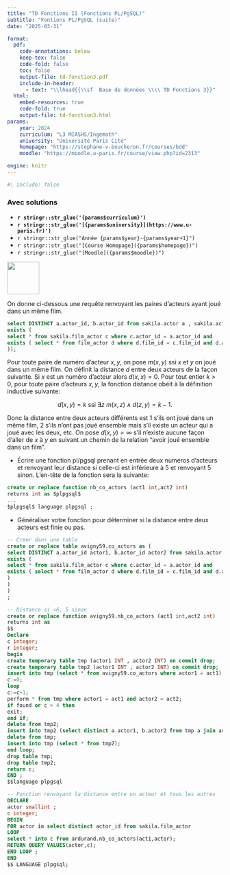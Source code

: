```yaml
---
title: "TD Fonctions II (Fonctions PL/PgSQL)"
subtitle: "Fontions PL/PgSQL (suite)"
date: "2025-03-31"

format:
  pdf:
    code-annotations: below
    keep-tex: false
    code-fold: false
    toc: false
    output-file: td-fonction3.pdf
    include-in-header:
      - text: "\\lhead{{\\sf  Base de données \\\\ TD Fonctions 3}}"
  html:
    embed-resources: true
    code-fold: true
    output-file: td-fonction3.html
params:
    year: 2024 
    curriculum: "L3 MIASHS/Ingémath"
    university: "Université Paris Cité"
    homepage: "https://stephane-v-boucheron.fr/courses/bdd"
    moodle: "https://moodle.u-paris.fr/course/view.php?id=2313"

engine: knitr 
---
```


```r
#| include: false
```

::: {.content-visible when-profile='solution'} 

::: {.callout-warning}

### Avec solutions

::: 

:::

::: {layout="[80,20]"}

::: {#first-column}


- **`r stringr::str_glue('{params$curriculum}')`**
- **`r stringr::str_glue('[{params$university}](https://www.u-paris.fr)')`**
- `r stringr::str_glue("Année {params$year}-{params$year+1}")`
- `r stringr::str_glue("[Course Homepage]({params$homepage})")`  
- `r stringr::str_glue("[Moodle]({params$moodle})")`

::: 

::: {#second-column}
![](../images/UniversiteParis_monogramme_couleur_RVB.png){align="right" style="size:50px;" width=75}
:::

:::


On donne ci-dessous une requête renvoyant les paires d'acteurs ayant joué dans un même film.

```.sql
select DISTINCT a.actor_id, b.actor_id from sakila.actor a , sakila.actor b where
exists (
select * from sakila.film_actor c where c.actor_id = a.actor_id and
exists ( select * from film_actor d where d.film_id = c.film_id and d.actor_id = b.actor_id
));
```

Pour toute paire de numéro d'acteur $x,y$, on pose $m(x,y)$ ssi $x$ et $y$ on joué dans un même film.
On définit la distance $d$ entre deux acteurs de la façon suivante. Si $x$ est un numéro d'acteur alors $d(x,x)=0$. Pour tout entier $k>0$, pour toute paire d'acteurs $x,y$, la fonction distance obéit à la définition inductive suivante:

$$d(x,y)=k \mbox{ ssi } \exists z \ m(x,z) \wedge d(z,y)=k-1. $$

Donc la distance entre deux acteurs différents est $1$ s'ils ont joué dans un même film, $2$ s'ils n'ont pas joué ensemble mais s'il  existe un acteur qui a joué avec les deux, etc. On pose $d(x,y)=\infty$ s'il n'existe aucune façon d'aller de $x$ à $y$ en suivant un chemin de la relation "avoir joué ensemble dans un film".


- Écrire une fonction pl/pgsql prenant en entrée deux numéros d'acteurs et renvoyant leur distance si celle-ci est inférieure  à $5$ et renvoyant $5$ sinon. L'en-tête de la fonction sera la suivante:

```.sql
create or replace function nb_co_actors (act1 int,act2 int)
returns int as $plpgsql$
...
$plpgsql$ language plpgsql ;
```

- Généraliser votre fonction pour déterminer si la distance entre deux acteurs est finie ou pas.

::: {.content-visible when-profile="solution"}

```.sql
-- Creer dans une table
create or replace table avigny59.co_actors as (
select DISTINCT a.actor_id actor1, b.actor_id actor2 from sakila.actor a , sakila.actor b where
exists (
select * from sakila.film_actor c where c.actor_id = a.actor_id and
exists ( select * from film_actor d where d.film_id = c.film_id and d.actor_id = b.actor_id
)
)
)
;

-- Distance si <6, 5 sinon
create or replace function avigny59.nb_co_actors (act1 int,act2 int)
returns int as
$$
Declare
c integer;
r integer;
begin
create temporary table tmp (actor1 INT , actor2 INT) on commit drop;
create temporary table tmp2 (actor1 INT , actor2 INT) on commit drop;
insert into tmp (select * from avigny59.co_actors where actor1 = act1);
c:=0;
loop
c:=c+1;
perform * from tmp where actor1 = act1 and actor2 = act2;
if found or c > 4 then
exit;
end if;
delete from tmp2;
insert into tmp2 (select distinct a.actor1, b.actor2 from tmp a join avigny59.co_actors b on a.actor2 = b.actor1 );
delete from tmp;
insert into tmp (select * from tmp2);
end loop;
drop table tmp;
drop table tmp2;
return c;
END ;
$$language plpgsql

-- Fonction renvoyant la distance entre un acteur et tous les autres
DECLARE
actor smallint ;
c integer;
BEGIN
FOR actor in select distinct actor_id from sakila.film_actor
LOOP
select * into c from ardurand.nb_co_actors(act1,actor);
RETURN QUERY VALUES(actor,c);
END LOOP ;
END
$$ LANGUAGE plpgsql;
```

:::


